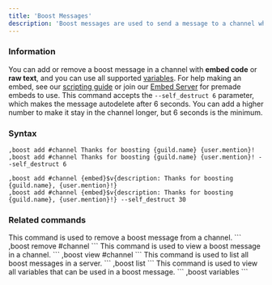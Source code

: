 ```yaml
---
title: 'Boost Messages'
description: 'Boost messages are used to send a message to a channel when a user boosts your server.'
---
```

### Information
You can add or remove a boost message in a channel with **embed code** or **raw text**, and you can use all supported [variables](/extras/variables). For help making an embed, see our [scripting guide](/guides/embed/scripting) or join our [Embed Server](https://discord.gg/embeds) for premade embeds to use.
<Card title="Accepted Parameters" icon="lightbulb" iconType="duotone" color="#69919d">
  This command accepts the `--self_destruct 6` parameter, which makes the message autodelete after 6 seconds. You can add a higher number to make it stay in the channel longer, but 6 seconds is the minimum.
</Card>
### Syntax
```
,boost add #channel Thanks for boosting {guild.name} {user.mention}!
,boost add #channel Thanks for boosting {guild.name} {user.mention}! --self_destruct 6

,boost add #channel {embed}$v{description: Thanks for boosting {guild.name}, {user.mention}!}
,boost add #channel {embed}$v{description: Thanks for boosting {guild.name}, {user.mention}!} --self_destruct 30
```

### Related commands
<AccordionGroup>
  <Accordion title="Remove a boost message">
    This command is used to remove a boost message from a channel.
    ```
    ,boost remove #channel
    ```
  </Accordion>

  <Accordion title="View a boost message">
    This command is used to view a boost message in a channel.
    ```
    ,boost view #channel
    ```
  </Accordion>

  <Accordion title="List all boost messages">
    This command is used to list all boost messages in a server.
    ```
    ,boost list
    ```
  </Accordion>

  <Accordion title="View all variables">
    This command is used to view all variables that can be used in a boost message.
    ```
    ,boost variables
    ```
  </Accordion>
</AccordionGroup>
